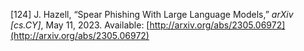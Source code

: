 \[124\]	J. Hazell, “Spear Phishing With Large Language Models,” *arXiv \[cs.CY\]*, May 11, 2023\. Available: [http://arxiv.org/abs/2305.06972](http://arxiv.org/abs/2305.06972)